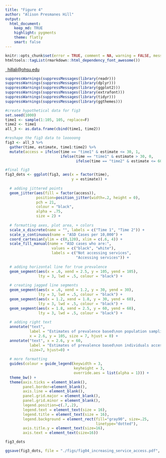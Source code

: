 ```yaml
---
title: "Figure 4"
author: "Alison Presmanes Hill"
output:
  html_document:
    keep_md: TRUE
    highlight: pygments
    theme: flatly
    smart: false
---
```


```r
knitr::opts_chunk$set(error = TRUE, comment = NA, warning = FALSE, message = FALSE, tidy = FALSE, fig.path="figs/", echo = TRUE)
htmltools::tagList(rmarkdown::html_dependency_font_awesome())
```

<style>
body {
    font-family: "Cabin", sans-serif;
}
p {
    font-family: "Cabin", sans-serif;
}
</style>

<a href="mailto:hillali@ohsu.edu"><i class="fa fa-envelope fa-fw"></i>&nbsp; hillali@ohsu.edu</a><br>


```r
suppressWarnings(suppressMessages(library(readr)))
suppressWarnings(suppressMessages(library(dplyr)))
suppressWarnings(suppressMessages(library(ggplot2)))
suppressWarnings(suppressMessages(library(extrafont)))
suppressWarnings(suppressMessages(library(tidyr)))
suppressWarnings(suppressMessages(library(ggthemes)))
```

```r

#create hypothetical data for fig3
set.seed(1000)
time1 <- sample(1:105, 105, replace=F)
time2 <- time1
all_3 <- as.data.frame(cbind(time1, time2))

#reshape the fig3 data to looooong
fig3 <- all_3 %>%
  gather(time, estimate, time1:time2) %>%
  mutate(access = ifelse(time == "time1" & estimate <= 30, 1, 
                         ifelse(time == "time1" & estimate > 30, 0, 
                                ifelse(time == "time2" & estimate <= 60, 1, 0))))

#final fig3
fig3_dots <- ggplot(fig3, aes(x = factor(time), 
                              y = estimate)) +
  
  # adding jittered points
  geom_jitter(aes(fill = factor(access)), 
              position=position_jitter(width=.2, height = 0), 
              pch = 21,
              colour = "black",
              alpha = .75,
              size = 2) +
  
  # formatting axes, plot area, + colors
  scale_x_discrete(name = "", labels = c("Time 1", "Time 2")) +
  scale_y_continuous(name = "ASD Cases per 10,000") +
  coord_cartesian(ylim = c(0,120), xlim = c(.6, 4)) +
  scale_fill_manual(name = "ASD cases who are:", 
                     values = c("black", "white"), 
                     labels = c("Not accessing services", 
                                "Accessing services")) + 
  
  # adding horizontal line for true prevalence
  geom_segment(aes(x = .6, xend = 2.5, y = 105, yend = 105), 
               lty = 3, lwd = .5, colour = "black") +
  
  # creating jagged line segments
  geom_segment(aes(x = .6, xend = 1.2, y = 30, yend = 30), 
               lty = 3, lwd = .5, colour = "black") +
  geom_segment(aes(x = 1.2, xend = 1.8, y = 30, yend = 60), 
               lty = 3, lwd = .5, colour = "black") +
  geom_segment(aes(x = 1.8, xend = 2.5, y = 60, yend = 60), 
               lty = 3, lwd = .5, colour = "black") +
  
  # adding right text
  annotate("text", 
           label = "Estimates of prevalence based\non population sampling will remain\nstable over time if true prevalence\nis stable.", 
           x = 2.6, y = 105, size = 7, hjust = 0) +
  annotate("text", x = 2.6, y = 60, 
           label = "Estimates of prevalence based\non individuals accessing services\ncan create an illusion of an\nincrease in prevalence over time,\nyet still underestimate prevalence\nat both time points.", 
           size=7, hjust=0) +
  
  # more formatting
  guides(colour = guide_legend(keywidth = 3, 
                               keyheight = 3, 
                               override.aes = list(alpha = 1))) +
  theme_bw() +
  theme(axis.ticks = element_blank(), 
        panel.border=element_blank(), 
        axis.line = element_blank(), 
        panel.grid.major = element_blank(), 
        panel.grid.minor = element_blank(), 
        legend.position=c(.7,.2), 
        legend.text = element_text(size = 16), 
        legend.title = element_text(size = 16), 
        legend.background = element_rect(fill="gray90", size=.25, 
                                         linetype="dotted"), 
        axis.title.y = element_text(size=16),
        axis.text = element_text(size=16))

fig3_dots

ggsave(fig3_dots, file = "./figs/fig04_increasing_service_access.pdf", height=9, width=12, dpi = 600)
```

